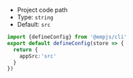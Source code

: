 + Project code path
+ Type: `string`
+ Default: `src`

```ts title="emp-config.js"
import {defineConfig} from '@empjs/cli'
export default defineConfig(store => {
  return {
    appSrc:'src'
  }
})
```